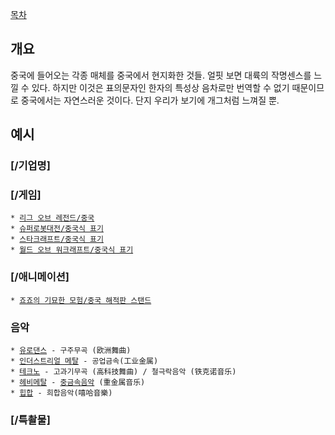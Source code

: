 [[목차]]

== 개요 ==
중국에 들어오는 각종 매체를 중국에서 현지화한 것들. 얼핏 보면 대륙의 작명센스를 느낄 수 있다. 하지만 이것은 표의문자인 한자의 특성상 음차로만 번역할 수 없기 때문이므로 중국에서는 자연스러운 것이다. 단지 우리가 보기에 개그처럼 느껴질 뿐.

== 예시 ==
=== [/기업명] ===
=== [/게임] ===
 * [[리그 오브 레전드/중국]]
 * [[슈퍼로봇대전/중국식 표기]]
 * [[스타크래프트/중국식 표기]]
 * [[월드 오브 워크래프트/중국식 표기]]

=== [/애니메이션] ===
 * [[죠죠의 기묘한 모험/중국 해적판 스탠드]]

=== 음악 ===
 * [[유로댄스]] - 구주무곡 (欧洲舞曲)
 * [[인더스트리얼 메탈]] - 공업금속(工业金属)
 * [[테크노]] - 고과기무곡 (高科技舞曲) / 철극락음악 (铁克诺音乐)
 * [[헤비메탈]] - [[중금속음악]] (重金属音乐)
 * [[힙합]] - 희합음악(嘻哈音樂)

=== [/특촬물] ===
